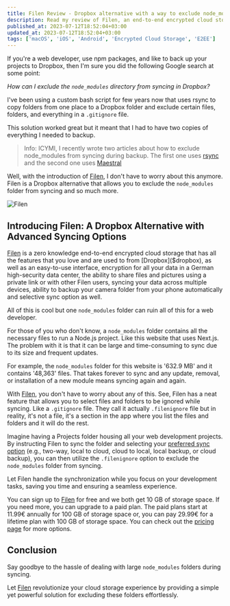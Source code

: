 ```yaml
---
title: Filen Review - Dropbox alternative with a way to exclude node_modules folder
description: Read my review of Filen, an end-to-end encrypted cloud storage solution that allows you to exclude node_modules folder from syncing and so much more.
published_at: 2023-07-12T18:52:04+03:00
updated_at: 2023-07-12T18:52:04+03:00
tags: ['macOS', 'iOS', 'Android', 'Encrypted Cloud Storage', 'E2EE']
---
```


If you're a web developer, use npm packages, and like to back up your projects to Dropbox, then I'm sure you did the following Google search at some point:

*How can I exclude the `node_modules` directory from syncing in Dropbox?*

I've been using a custom bash script for few years now that uses rsync to copy folders from one place to a Dropbox folder and exclude certain files, folders, and everything in a `.gitignore` file.

This solution worked great but it meant that I had to have two copies of everything I needed to backup.

> Info: ICYMI, I recently wrote two articles about how to exclude node_modules from syncing during backup. The first one uses [rsync](/blog/sync-node-project-ignore-node-modules-rsync-bash-script) and the second one uses [Maestral](/blog/maestral-review-exclude-node-modules-dropbox-mignore-gitignore)

Well, with the introduction of [Filen]($filen), I don't have to worry about this anymore. Filen is a Dropbox alternative that allows you to exclude the `node_modules` folder from syncing and so much more.

![Filen](/images/posts/filen.png)

## Introducing Filen: A Dropbox Alternative with Advanced Syncing Options

[Filen]($filen) is a zero knowledge end-to-end encrypted cloud storage that has all the features that you love and are used to from [Dropbox]($dropbox), as well as an easy-to-use interface, encryption for all your data in a German high-security data center, the ability to share files and pictures using a private link or with other Filen users, syncing your data across multiple devices, ability to backup your camera folder from your phone automatically and selective sync option as well.

All of this is cool but one `node_modules` folder can ruin all of this for a web developer.

For those of you who don't know, a `node_modules` folder contains all the necessary files to run a Node.js project. Like this website that uses Next.js. The problem with it is that it can be large and time-consuming to sync due to its size and frequent updates.

For example, the `node_modules` folder for this website is '632.9 MB' and it contains '48,363' files. That takes forever to sync and any update, removal, or installation of a new module means syncing again and again.

With [Filen]($filen), you don't have to worry about any of this. See, Filen has a neat feature that allows you to select files and folders to be ignored while syncing. Like a `.gitignore` file. They call it actually `.filenignore` file but in reality, it's not a file, it's a section in the app where you list the files and folders and it will do the rest.

Imagine having a Projects folder housing all your web development projects. By instructing Filen to sync the folder and selecting your [preferred sync option](https://filen.io/apps/desktop) (e.g., two-way, local to cloud, cloud to local, local backup, or cloud backup), you can then utilize the `.filenignore` option to exclude the `node_modules` folder from syncing.

Let Filen handle the synchronization while you focus on your development tasks, saving you time and ensuring a seamless experience.

You can sign up to [Filen]($filen) for free and we both get 10 GB of storage space. If you need more, you can upgrade to a paid plan. The paid plans start at 11.99€ annually for 100 GB of storage space or, you can pay 29.99€ for a lifetime plan with 100 GB of storage space. You can check out the [pricing page](https://filen.io/pricing) for more options.

## Conclusion

Say goodbye to the hassle of dealing with large `node_modules` folders during syncing.

Let [Filen]($filen) revolutionize your cloud storage experience by providing a simple yet powerful solution for excluding these folders effortlessly.
